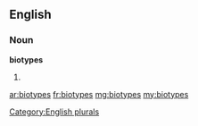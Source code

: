==English==

===Noun===
'''biotypes'''

# {{plural of|biotype}}

[[Category:English plurals]]

[[ar:biotypes]]
[[fr:biotypes]]
[[mg:biotypes]]
[[my:biotypes]]